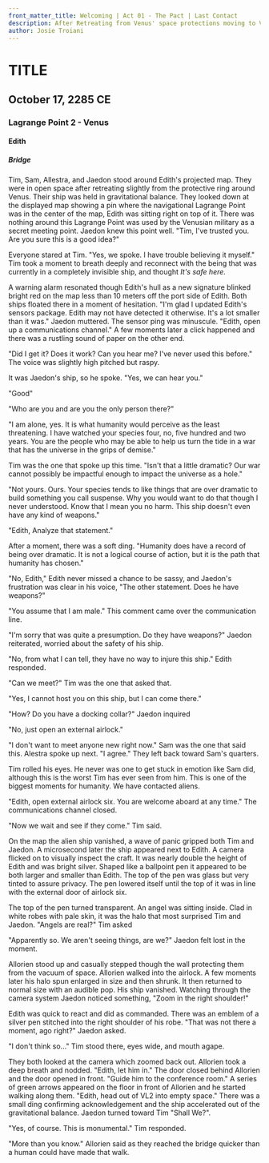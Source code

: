 ```yaml
---
front_matter_title: Welcoming | Act 01 - The Pact | Last Contact
description: After Retreating from Venus' space protections moving to Venus' First Lagrange Point, Allorien is asked to come aboard Edith.
author: Josie Troiani
---
```

# TITLE

## October 17, 2285 CE

### Lagrange Point 2 - Venus

#### Edith

##### Bridge

Tim, Sam, Allestra, and Jaedon stood around Edith's projected map. They were in open space after retreating slightly from the protective ring around Venus. Their ship was held in gravitational balance. They looked down at the displayed map showing a pin where the navigational Lagrange Point was in the center of the map, Edith was sitting right on top of it. There was nothing around this Lagrange Point was used by the Venusian military as a secret meeting point. Jaedon knew this point well. "Tim, I've trusted you. Are you sure this is a good idea?"

Everyone stared at Tim. "Yes, we spoke. I have trouble believing it myself." Tim took a moment to breath deeply and reconnect with the being that was currently in a completely invisible ship, and thought *It's safe here.*

A warning alarm resonated though Edith's hull as a new signature blinked bright red on the map less than 10 meters off the port side of Edith. Both ships floated there in a moment of hesitation. "I'm glad I updated Edith's sensors package. Edith may not have detected it otherwise. It's a lot smaller than it was." Jaedon muttered. The sensor ping was minuscule. "Edith, open up a communications channel." A few moments later a click happened and there was a rustling sound of paper on the other end.

"Did I get it? Does it work? Can you hear me? I've never used this before." The voice was slightly high pitched but raspy.

It was Jaedon's ship, so he spoke. "Yes, we can hear you."

"Good"

"Who are you and are you the only person there?"

"I am alone, yes. It is what humanity would perceive as the least threatening. I have watched your species four, no, five hundred and two years. You are the people who may be able to help us turn the tide in a war that has the universe in the grips of demise."

Tim was the one that spoke up this time. "Isn't that a little dramatic? Our war cannot possibly be impactful enough to impact the universe as a hole."

"Not yours. Ours. Your species tends to like things that are over dramatic to build something you call suspense. Why you would want to do that though I never understood. Know that I mean you no harm. This ship doesn't even have any kind of weapons."

"Edith, Analyze that statement."

After a moment, there was a soft ding. "Humanity does have a record of being over dramatic. It is not a logical course of action, but it is the path that humanity has chosen."

"No, Edith," Edith never missed a chance to be sassy, and Jaedon's frustration was clear in his voice, "The other statement. Does he have weapons?"

"You assume that I am male." This comment came over the communication line.

"I'm sorry that was quite a presumption. Do they have weapons?" Jaedon reiterated, worried about the safety of his ship.

"No, from what I can tell, they have no way to injure this ship." Edith responded.

"Can we meet?" Tim was the one that asked that.

"Yes, I cannot host you on this ship, but I can come there."

"How? Do you have a docking collar?" Jaedon inquired

"No, just open an external airlock."

"I don't want to meet anyone new right now." Sam was the one that said this. Alestra spoke up next. "I agree." They left back toward Sam's quarters.

Tim rolled his eyes. He never was one to get stuck in emotion like Sam did, although this is the worst Tim has ever seen from him. This is one of the biggest moments for humanity. We have contacted aliens.

"Edith, open external airlock six. You are welcome aboard at any time." The communications channel closed.

"Now we wait and see if they come." Tim said.

On the map the alien ship vanished, a wave of panic gripped both Tim and Jaedon. A microsecond later the ship appeared next to Edith. A camera flicked on to visually inspect the craft. It was nearly double the height of Edith and was bright silver. Shaped like a ballpoint pen it appeared to be both larger and smaller than Edith. The top of the pen was glass but very tinted to assure privacy. The pen lowered itself until the top of it was in line with the external door of airlock six.

The top of the pen turned transparent. An angel was sitting inside. Clad in white robes with pale skin, it was the halo that most surprised Tim and Jaedon. "Angels are real?" Tim asked

"Apparently so. We aren't seeing things, are we?" Jaedon felt lost in the moment.

Allorien stood up and casually stepped though the wall protecting them from the vacuum of space. Allorien walked into the airlock. A few moments later his halo spun enlarged in size and then shrunk. It then returned to normal size with an audible pop. His ship vanished. Watching through the camera system Jaedon noticed something, "Zoom in the right shoulder!"

Edith was quick to react and did as commanded. There was an emblem of a silver pen stitched into the right shoulder of his robe. "That was not there a moment, ago right?" Jaedon asked.

"I don't think so..." Tim stood there, eyes wide, and mouth agape.

They both looked at the camera which zoomed back out. Allorien took a deep breath and nodded. "Edith, let him in." The door closed behind Allorien and the door opened in front. "Guide him to the conference room." A series of green arrows appeared on the floor in front of Allorien and he started walking along them. "Edith, head out of VL2 into empty space." There was a small ding confirming acknowledgement and the ship accelerated out of the gravitational balance. Jaedon turned toward Tim "Shall We?".

"Yes, of course. This is monumental." Tim responded.

"More than you know." Allorien said as they reached the bridge quicker than a human could have made that walk.
